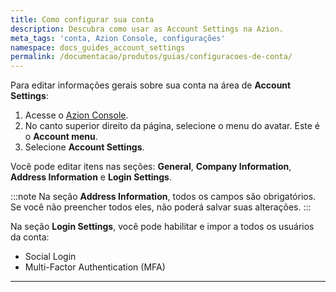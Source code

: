 ```yaml
---
title: Como configurar sua conta
description: Descubra como usar as Account Settings na Azion.
meta_tags: 'conta, Azion Console, configurações'
namespace: docs_guides_account_settings
permalink: /documentacao/produtos/guias/configuracoes-de-conta/
---
```


Para editar informações gerais sobre sua conta na área de **Account Settings**:

1. Acesse o [Azion Console](https://console.azion.com).
2. No canto superior direito da página, selecione o menu do avatar. Este é o **Account menu**.
3. Selecione **Account Settings**.

Você pode editar itens nas seções: **General**, **Company Information**, **Address Information** e **Login Settings**.

:::note
Na seção **Address Information**, todos os campos são obrigatórios. Se você não preencher todos eles, não poderá salvar suas alterações.
:::

Na seção **Login Settings**, você pode habilitar e impor a todos os usuários da conta:

- Social Login
- Multi-Factor Authentication (MFA)

---
